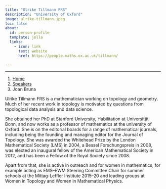 ```yaml
---
title: "Ulrike Tillmann FRS"
description: "University of Oxford"
image: ulrike-tillmann.jpeg
toc: false
about:
  id: person-profile
  template: jolla
  links:
    - icon: link
      text: website
      href: https://people.maths.ox.ac.uk/tillmann/

---
```

---

```{=html}
<nav aria-label="breadcrumb">
  <ol class="breadcrumb">
    <li class="breadcrumb-item"><a href="../../index.html">Home</a></li>
    <li class="breadcrumb-item"><a href="../../speaker.html">Speakers</a></li>
    <li class="breadcrumb-item active">Joan Bruna</li>

  </ol>
</nav>
```

:::{#person-profile}
:::

Ulrike Tillmann FRS is a mathematician working on topology and geometry. Much of her recent work in topology is motivated by questions from topological data analysis and data science.

She obtained her PhD at Stanford University, Habilitation at Universität Bonn, and now works as a professor of mathematics at the university of Oxford. She is on the editorial boards for a range of mathematical journals, including being the founding and managing editor for the Journal of Topology. She was awarded the Whitehead Prize by the London Mathematical Society (LMS) in 2004, a Bessel Forschungspreis in 2008, was elected an inaugural fellow of the American Mathematical Society in 2012, and has been a Fellow of the Royal Society since 2008.

Apart from that, she is active in outreach and for women in mathematics, for example acting as EMS–EWM Steering Committee Chair for summer schools at the Mittag-Leffler Institute 2015–20 and leading groups at Women in Topology and Women in Mathematical Physics.